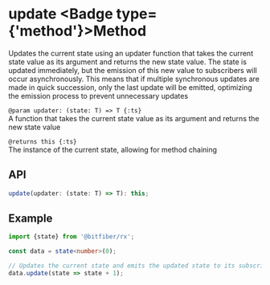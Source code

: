 
# update <Badge type={'method'}>Method</Badge>

Updates the current state using an updater function that takes the current state value as its
argument and returns the new state value. The state is updated immediately, but the emission
of this new value to subscribers will occur asynchronously. This means that if multiple
synchronous updates are made in quick succession, only the last update will be emitted,
optimizing the emission process to prevent unnecessary updates

`@param updater: (state: T) => T {:ts}`  
A function that takes the current state value as its argument and returns the new state value

`@returns this {:ts}`  
The instance of the current state, allowing for method chaining

## API

```ts copy
update(updater: (state: T) => T): this;
```

## Example

```ts copy
import {state} from '@bitfiber/rx';

const data = state<number>(0);

// Updates the current state and emits the updated state to its subscribers
data.update(state => state + 1);
```
